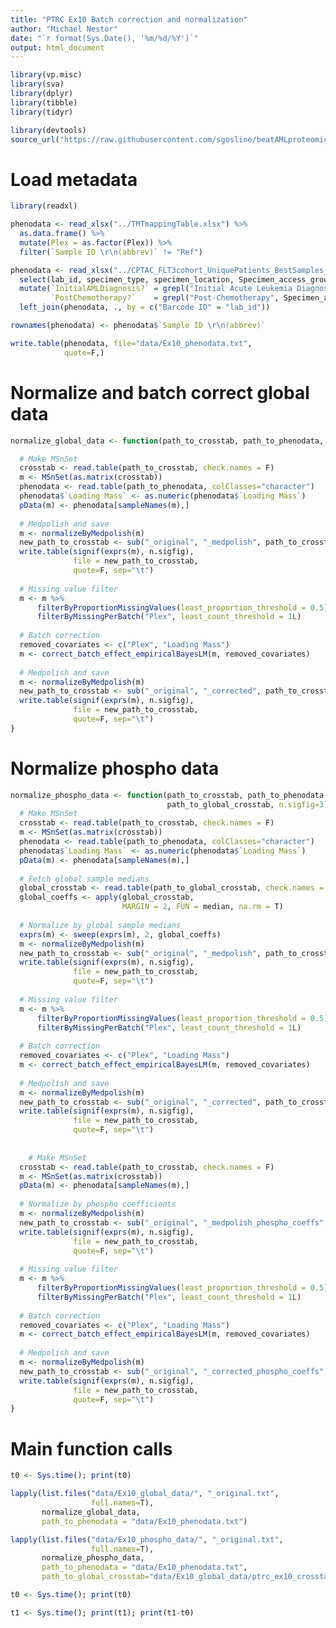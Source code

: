 ```yaml
---
title: "PTRC Ex10 Batch correction and normalization"
author: "Michael Nestor"
date: "`r format(Sys.Date(), '%m/%d/%Y')`"
output: html_document
---
```


```r
library(vp.misc)
library(sva)
library(dplyr)
library(tibble)
library(tidyr)

library(devtools)
source_url("https://raw.githubusercontent.com/sgosline/beatAMLproteomics/main/dataProcessing/proteomicsNormalizationMethods.R")
```

# Load metadata

```r
library(readxl)

phenodata <- read_xlsx("../TMTmappingTable.xlsx") %>%
  as.data.frame() %>%
  mutate(Plex = as.factor(Plex)) %>%
  filter(`Sample ID \r\n(abbrev)` != "Ref")

phenodata <- read_xlsx("../CPTAC_FLT3cohort_UniquePatients_BestSamples_wYield.xlsx") %>%
  select(lab_id, specimen_type, specimen_location, Specimen_access_group_concatenated) %>%
  mutate(`InitialAMLDiagnosis?` = grepl("Initial Acute Leukemia Diagnosis", Specimen_access_group_concatenated),
         `PostChemotherapy?`    = grepl("Post-Chemotherapy", Specimen_access_group_concatenated)) %>%
  left_join(phenodata, ., by = c("Barcode ID" = "lab_id"))

rownames(phenodata) <- phenodata$`Sample ID \r\n(abbrev)`

write.table(phenodata, file="data/Ex10_phenodata.txt",
            quote=F,)
```

# Normalize and batch correct global data

```r
normalize_global_data <- function(path_to_crosstab, path_to_phenodata, n.sigfig=3) {

  # Make MSnSet
  crosstab <- read.table(path_to_crosstab, check.names = F)
  m <- MSnSet(as.matrix(crosstab))
  phenodata <- read.table(path_to_phenodata, colClasses="character")
  phenodata$`Loading Mass` <- as.numeric(phenodata$`Loading Mass`)
  pData(m) <- phenodata[sampleNames(m),]
  
  # Medpolish and save
  m <- normalizeByMedpolish(m)
  new_path_to_crosstab <- sub("_original", "_medpolish", path_to_crosstab)
  write.table(signif(exprs(m), n.sigfig),
              file = new_path_to_crosstab,
              quote=F, sep="\t")
  
  # Missing value filter
  m <- m %>%
      filterByProportionMissingValues(least_proportion_threshold = 0.5) %>%
      filterByMissingPerBatch("Plex", least_count_threshold = 1L)
      
  # Batch correction
  removed_covariates <- c("Plex", "Loading Mass")
  m <- correct_batch_effect_empiricalBayesLM(m, removed_covariates)
  
  # Medpolish and save
  m <- normalizeByMedpolish(m)
  new_path_to_crosstab <- sub("_original", "_corrected", path_to_crosstab)
  write.table(signif(exprs(m), n.sigfig),
              file = new_path_to_crosstab,
              quote=F, sep="\t")
}
```

# Normalize phospho data

```r
normalize_phospho_data <- function(path_to_crosstab, path_to_phenodata,
                                   path_to_global_crosstab, n.sigfig=3) {
  # Make MSnSet
  crosstab <- read.table(path_to_crosstab, check.names = F)
  m <- MSnSet(as.matrix(crosstab))
  phenodata <- read.table(path_to_phenodata, colClasses="character")
  phenodata$`Loading Mass` <- as.numeric(phenodata$`Loading Mass`)
  pData(m) <- phenodata[sampleNames(m),]
  
  # Fetch global sample medians
  global_crosstab <- read.table(path_to_global_crosstab, check.names = F)
  global_coeffs <- apply(global_crosstab,
                         MARGIN = 2, FUN = median, na.rm = T)
  
  # Normalize by global sample medians
  exprs(m) <- sweep(exprs(m), 2, global_coeffs)
  m <- normalizeByMedpolish(m)
  new_path_to_crosstab <- sub("_original", "_medpolish", path_to_crosstab)
  write.table(signif(exprs(m), n.sigfig),
              file = new_path_to_crosstab,
              quote=F, sep="\t")
  
  # Missing value filter
  m <- m %>%
      filterByProportionMissingValues(least_proportion_threshold = 0.5) %>%
      filterByMissingPerBatch("Plex", least_count_threshold = 1L)
      
  # Batch correction
  removed_covariates <- c("Plex", "Loading Mass")
  m <- correct_batch_effect_empiricalBayesLM(m, removed_covariates)
  
  # Medpolish and save
  m <- normalizeByMedpolish(m)
  new_path_to_crosstab <- sub("_original", "_corrected", path_to_crosstab)
  write.table(signif(exprs(m), n.sigfig),
              file = new_path_to_crosstab,
              quote=F, sep="\t")
  
  
    # Make MSnSet
  crosstab <- read.table(path_to_crosstab, check.names = F)
  m <- MSnSet(as.matrix(crosstab))
  pData(m) <- phenodata[sampleNames(m),]
  
  # Normalize by phospho coefficients
  m <- normalizeByMedpolish(m)
  new_path_to_crosstab <- sub("_original", "_medpolish_phospho_coeffs", path_to_crosstab)
  write.table(signif(exprs(m), n.sigfig),
              file = new_path_to_crosstab,
              quote=F, sep="\t")
  
  # Missing value filter
  m <- m %>%
      filterByProportionMissingValues(least_proportion_threshold = 0.5) %>%
      filterByMissingPerBatch("Plex", least_count_threshold = 1L)
      
  # Batch correction
  removed_covariates <- c("Plex", "Loading Mass")
  m <- correct_batch_effect_empiricalBayesLM(m, removed_covariates)
  
  # Medpolish and save
  m <- normalizeByMedpolish(m)
  new_path_to_crosstab <- sub("_original", "_corrected_phospho_coeffs", path_to_crosstab)
  write.table(signif(exprs(m), n.sigfig),
              file = new_path_to_crosstab,
              quote=F, sep="\t")
}

```

# Main function calls

```r
t0 <- Sys.time(); print(t0)

lapply(list.files("data/Ex10_global_data/", "_original.txt",
                  full.names=T),
       normalize_global_data,
       path_to_phenodata = "data/Ex10_phenodata.txt")

lapply(list.files("data/Ex10_phospho_data/", "_original.txt",
                  full.names=T),
       normalize_phospho_data,
       path_to_phenodata = "data/Ex10_phenodata.txt",
       path_to_global_crosstab="data/Ex10_global_data/ptrc_ex10_crosstab_global_gene_original.txt")

t0 <- Sys.time(); print(t0)

t1 <- Sys.time(); print(t1); print(t1-t0)
```